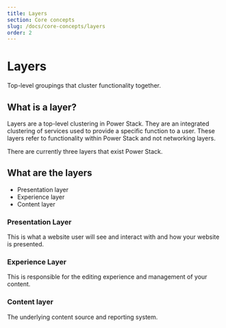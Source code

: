 ```yaml
---
title: Layers
section: Core concepts
slug: /docs/core-concepts/layers
order: 2
---
```


# Layers

Top-level groupings that cluster functionality together.

## What is a layer?

Layers are a top-level clustering in Power Stack.  They are an integrated clustering of services used to provide a
specific function to a user.  These layers refer to functionality within Power Stack and not networking layers.

There are currently three layers that exist Power Stack.

## What are the layers

- Presentation layer
- Experience layer
- Content layer

### Presentation Layer

This is what a website user will see and interact with and how your website is presented.

### Experience Layer

This is responsible for the editing experience and management of your content.

### Content layer

The underlying content source and reporting system.